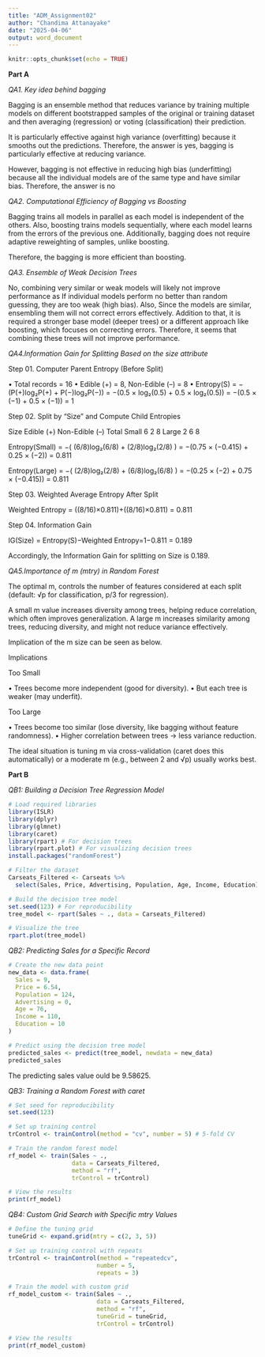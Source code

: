 ```yaml
---
title: "ADM_Assignment02"
author: "Chandima Attanayake"
date: "2025-04-06"
output: word_document
---
```


```r
knitr::opts_chunk$set(echo = TRUE)
```
**Part A**

*QA1. Key idea behind bagging*

Bagging is an ensemble method that reduces variance by training multiple models on different bootstrapped samples of the original or training dataset and then averaging (regression) or voting (classification) their prediction.

It is particularly effective against high variance (overfitting) because it smooths out the predictions. Therefore, the answer is yes, bagging is particularly effective at reducing variance. 

However, bagging is not effective in reducing high bias (underfitting) because all the individual models are of the same type and have similar bias. Therefore, the answer is no

*QA2.  Computational Efficiency of Bagging vs Boosting*

Bagging trains all models in parallel as each model is independent of the others. Also, boosting trains models sequentially, where each model learns from the errors of the previous one. Additionally, bagging does not require adaptive reweighting of samples, unlike boosting.

Therefore, the bagging is more efficient than boosting. 

*QA3. Ensemble of Weak Decision Trees*

No, combining very similar or weak models will likely not improve performance as If individual models perform no better than random guessing, they are too weak (high bias). Also, Since the models are similar, ensembling them will not correct errors effectively. Addition to that, it is required a stronger base model (deeper trees) or a different approach like boosting, which focuses on correcting errors. Therefore, it seems that combining these trees will not improve performance.

*QA4.Information Gain for Splitting Based on the size attribute*

Step 01.  Computer Parent Entropy (Before Split)

•	Total records = 16
•	Edible (+) = 8, Non-Edible (–) = 8
•	Entropy(S) = −(P(+)log₂P(+) + P(−)log₂P(−))
= −(0.5 × log₂(0.5) + 0.5 × log₂(0.5))
= −(0.5 × (−1) + 0.5 × (−1))
= 1

Step 02.  Split by "Size" and Compute Child Entropies

Size	Edible (+)	Non-Edible (–)	Total
Small	6	2	8
Large	2	6	8

Entropy(Small) = −( (6/8)log₂(6/8) + (2/8)log₂(2/8) )
= −(0.75 × (−0.415) + 0.25 × (−2))
= 0.811

Entropy(Large) = −( (2/8)log₂(2/8) + (6/8)log₂(6/8) )
= −(0.25 × (−2) + 0.75 × (−0.415))
= 0.811

Step 03.   Weighted Average Entropy After Split

Weighted Entropy = ((8/16)×0.811)+((8/16)×0.811) = 0.811

Step 04.  Information Gain

IG(Size) = Entropy(S)−Weighted Entropy=1−0.811 = 0.189 

Accordingly, the Information Gain for splitting on Size is 0.189.


*QA5.Importance of m (mtry) in Random Forest*

The optimal m, controls the number of features considered at each split (default: √p for classification, p/3 for regression).

A small m value increases diversity among trees, helping reduce correlation, which often improves generalization. A large m increases similarity among trees, reducing diversity, and might not reduce variance effectively.

Implication of the m size can be seen as below. 

Implications

Too Small 

•	Trees become more independent (good for diversity).
•	But each tree is weaker (may underfit).

Too Large

•	Trees become too similar (lose diversity, like bagging without feature randomness).
•	Higher correlation between trees → less variance reduction.

The ideal situation is tuning m via cross-validation (caret does this automatically) or a moderate m (e.g., between 2 and √p) usually works best.


**Part B**

*QB1: Building a Decision Tree Regression Model*

```r
# Load required libraries
library(ISLR)
library(dplyr)
library(glmnet)
library(caret)
library(rpart) # For decision trees
library(rpart.plot) # For visualizing decision trees
install.packages("randomForest")

# Filter the dataset
Carseats_Filtered <- Carseats %>%
  select(Sales, Price, Advertising, Population, Age, Income, Education)

# Build the decision tree model
set.seed(123) # For reproducibility
tree_model <- rpart(Sales ~ ., data = Carseats_Filtered)

# Visualize the tree
rpart.plot(tree_model)
```

*QB2: Predicting Sales for a Specific Record*


```r
# Create the new data point
new_data <- data.frame(
  Sales = 9,
  Price = 6.54,
  Population = 124,
  Advertising = 0,
  Age = 76,
  Income = 110,
  Education = 10
)

# Predict using the decision tree model
predicted_sales <- predict(tree_model, newdata = new_data)
predicted_sales

```
The predicting sales value ould be 9.58625. 

*QB3: Training a Random Forest with caret*

```r
# Set seed for reproducibility
set.seed(123)

# Set up training control
trControl <- trainControl(method = "cv", number = 5) # 5-fold CV

# Train the random forest model
rf_model <- train(Sales ~ ., 
                  data = Carseats_Filtered,
                  method = "rf",
                  trControl = trControl)

# View the results
print(rf_model)
```

*QB4: Custom Grid Search with Specific mtry Values*

```r
# Define the tuning grid
tuneGrid <- expand.grid(mtry = c(2, 3, 5))

# Set up training control with repeats
trControl <- trainControl(method = "repeatedcv", 
                         number = 5, 
                         repeats = 3)

# Train the model with custom grid
rf_model_custom <- train(Sales ~ ., 
                         data = Carseats_Filtered,
                         method = "rf",
                         tuneGrid = tuneGrid,
                         trControl = trControl)

# View the results
print(rf_model_custom)

```


